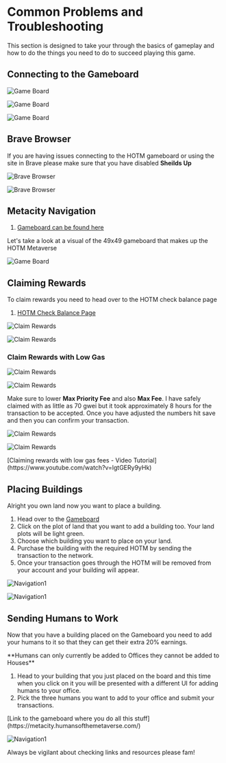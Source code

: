 
# Common Problems and Troubleshooting

This section is designed to take your through the basics of gameplay and how to do the things you need to do to succeed playing this game.

## Connecting to the Gameboard

<Bleed>![Game Board](../../public/connect1.png)</Bleed>

<Bleed>![Game Board](../../public/connect2.png)</Bleed>

<Bleed>![Game Board](../../public/connect3.png)</Bleed>

## Brave Browser

If you are having issues connecting to the HOTM gameboard or using the site in Brave please make sure that you have disabled **Sheilds Up**

<Bleed>![Brave Browser](../../public/shields-up1.png)</Bleed>

<Bleed>![Brave Browser](../../public/shields-up2.png)</Bleed>


## Metacity Navigation

1. [Gameboard can be found here](https://metacity.humansofthemetaverse.com)

Let's take a look at a visual of the 49x49 gameboard that makes up the HOTM Metaverse

<Bleed>![Game Board](../../public/game-board1.png)</Bleed>


## Claiming Rewards

To claim rewards you need to head over to the HOTM check balance page

1. [HOTM Check Balance Page](https://www.humansofthemetaverse.com/hotm-check-balance)

<Bleed>![Claim Rewards](../../public/claim-rewards1.png)</Bleed>

<Bleed>![Claim Rewards](../../public/claim-rewards2.png)</Bleed>

### Claim Rewards with Low Gas

<Bleed>![Claim Rewards](../../public/claim-rewards3.png)</Bleed>

<Bleed>![Claim Rewards](../../public/claim-rewards4.png)</Bleed>

Make sure to lower **Max Priority Fee** and also **Max Fee**. 
I have safely claimed with as little as 70 gwei but it took approximately 8 hours for the transaction to be accepted. 
Once you have adjusted the numbers hit save and then you can confirm your transaction.

<Bleed>![Claim Rewards](../../public/claim-rewards5.png)</Bleed>

<Bleed>![Claim Rewards](../../public/claim-rewards6.png)</Bleed>

<Callout type="note" emoji="✅">
  [Claiming rewards with low gas fees - Video Tutorial](https://www.youtube.com/watch?v=lgtGERy9yHk)
</Callout>


## Placing Buildings

Alright you own land now you want to place a building. 

1. Head over to the [Gameboard](https://metacity.humansofthemetaverse.com)
1. Click on the plot of land that you want to add a building too. Your land plots will be light green.
1. Choose which building you want to place on your land.
1. Purchase the building with the required HOTM by sending the transaction to the network.
1. Once your transaction goes through the HOTM will be removed from your account and your building will appear.

<Bleed>![Navigation1](../../public/placing-buildings1.png)</Bleed>

<Bleed>![Navigation1](../../public/placing-buildings2.png)</Bleed>

## Sending Humans to Work

Now that you have a building placed on the Gameboard you need to add your humans to it so that they can get their extra 20% earnings.

<Callout type="warning" emoji="✅">
   **Humans can only currently be added to Offices they cannot be added to Houses**
</Callout>

1. Head to your building that you just placed on the board and this time when you click on it you will be presented with a different UI for adding humans to your office.
1. Pick the three humans you want to add to your office and submit your transactions.

<Callout type="warning" emoji="✅">
   [Link to the gameboard where you do all this stuff](https://metacity.humansofthemetaverse.com/)
</Callout>

<Bleed>![Navigation1](../../public/humans-to-work1.png)</Bleed>

<Callout type="error" emoji="🚫">
   Always be vigilant about checking links and resources please fam!
</Callout>
